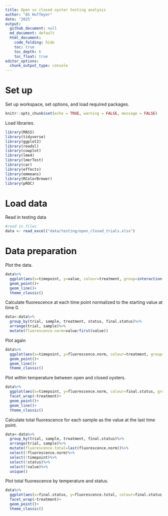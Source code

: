 ```yaml
---
title: Open vs closed oyster testing analysis
author: "AS Huffmyer"
date: '2025'
output:
  github_document: null
  md_document: default
  html_document:
    code_folding: hide
    toc: true
    toc_depth: 6
    toc_float: true
editor_options: 
  chunk_output_type: console
---
```


# Set up 

Set up workspace, set options, and load required packages.    
```r
knitr::opts_chunk$set(echo = TRUE, warning = FALSE, message = FALSE)
```

Load libraries. 
```r
library(MASS) 
library(tidyverse)
library(ggplot2)
library(readxl)
library(cowplot)
library(lme4)
library(lmerTest)
library(car)
library(effects)
library(emmeans)
library(RColorBrewer)
library(pROC)
```

# Load data 

Read in testing data
```r
#read in files
data <- read_excel("data/testing/open_closed_trials.xlsx")
```

# Data preparation 

Plot the data. 

```r
data%>%
  ggplot(aes(x=timepoint, y=value, colour=treatment, group=interaction(trial,sample)))+
  geom_point()+
  geom_line()+
  theme_classic()
```

Calculate fluorescence at each time point normalized to the starting value at time 0. 

```r
data<-data%>%
  group_by(trial, sample, treatment, status, final.status)%>%
  arrange(trial, sample)%>%
  mutate(fluorescence.norm=value/first(value))
```

Plot again 

```r
data%>%
  ggplot(aes(x=timepoint, y=fluorescence.norm, colour=treatment, group=interaction(trial,sample)))+
  geom_point()+
  geom_line()+
  theme_classic()
```

Plot within temperature between open and closed oysters. 

```r
data%>%
  ggplot(aes(x=timepoint, y=fluorescence.norm, colour=final.status, group=interaction(trial,sample)))+
  facet_wrap(~treatment)+
  geom_point()+
  geom_line()+
  theme_classic()
```

Calculate total fluorescence for each sample as the value at the last time point.  

```r
data<-data%>%
  group_by(trial, sample, treatment, final.status)%>%
  arrange(trial, sample)%>%
  mutate(fluorescence.total=last(fluorescence.norm))%>%
  select(!fluorescence.norm)%>%
  select(!timepoint)%>%
  select(!status)%>%
  select(!value)%>%
  unique()
```

Plot total fluorescence by temperature and status. 

```r
data%>%
  ggplot(aes(x=final.status, y=fluorescence.total, colour=final.status, group=interaction(trial,sample)))+
  facet_wrap(~treatment)+
  geom_point()+
  theme_classic()
```



